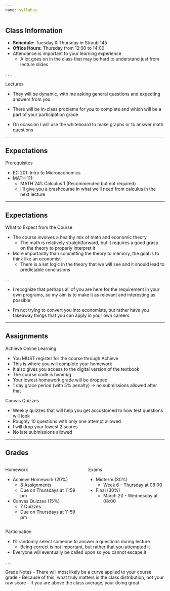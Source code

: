```yaml
---
name: syllabus 
---
```


## Class Information

- [**Schedule:**]{.hi} Tuesday & Thursday in Straub 145
- [**Office Hours:**]{.hi} Thursday from 12:00 to 14:00
- [Attendance]{.hii} is important to your learning experience
    - A lot goes on in the class that may be hard to understand just from lecture slides

. . .

[Lectures]{.hi}

- They will be dynamic, with me asking general questions and expecting answers from you

- There will be in-class problems for you to complete and which will be a part of your participation grade

- On ocassion I will use the whiteboard to make graphs or to answer math questions

---

## Expectations

[Prerequisites]{.hi}

- EC 201: Intro to Microeconomics
- MATH 111: 
    - MATH 241: Calculus 1 (Recommended but not required)
    - I'll give you a crashcourse in what we'll need from calculus in the next lecture

---

## Expectations

[What to Expect from the Course]{.hi}

- The course involves a healthy mix of math and economic theory
    - The math is relatively straightforward, but it requires a good grasp on the theory to properly interpret it 
- More importantly than committing the theory to memory, the goal is to think like an economist
    - There is a set logic in the theory that we will see and it should lead to predictable conclusions

. . .

- [I recognize that perhaps all of you are here for the requirement in your own programs, so my aim is to make it as relevant and interesting as possible]{.tiny}

- [I'm not trying to convert you into economists, but rather have you takeaway things that you can apply in your own careers]{.tiny}

---

## Assignments {.smaller}

[Achieve Online Learning]{.hi}

::: {.incremental}
- You [MUST]{.h} register for the course through Achieve
- This is where you will complete your homework 
- It also gives you access to the digital version of the textbook
- The course code is [hvnmbg]{.hp}
- Your lowest homework grade will be dropped
- 1 day grace period (with 5% penalty) $\rightarrow$ no submissions allowed after that
:::

[Canvas Quizzes]{.hi}

::: {.incremental}
- Weekly quizzes that will help you get accustomed to how test questions will look
- Roughly 10 questions with only one attempt allowed
- I will drop your lowest 2 scores
- No late submissions allowed
:::

--- 

## Grades {.smaller}

:::: {.columns}

::: {.column width="50%"}
[Homework]{.hi}

::: {.incremental}
- Achieve Homework (20%)
    - [8 Assignments]{.h }
    - [Due on Thursdays at 11:59 pm]{.hi-red}
- Canvas Quizzes (15%)
    - [7 Quizzes]{.h}
    - [Due on Thursdays at 11:59 pm]{.hi-red}
:::

:::

::: {.column width=50%}
[Exams]{.hi}

::: {.incremental}
- Midterm (30%)
    - [Week 6 - Thursday at 08:00]{.hi-red}
- Final (30%)
    - [March 20 - Wednesday at 08:00]{.hi-red}
:::

:::

::::

[Participation]{.hi}

::: {.incremental}
- I'll randomly select someone to answer a questions during lecture 
    - Being correct is not important, but rather that you attempted it
- Everyone will eventually be called upon so you cannot escape it
:::

. . .

[Grade Notes]{.hii}
- There will most likely be a curve applied to your course grade 
- Because of this, what truly matters is the class distribution, not your raw score
    - If you are above the class average, your doing great
